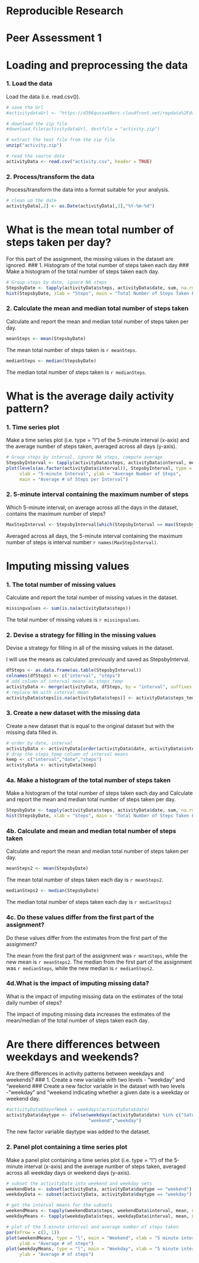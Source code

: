 Reproducible Research 
========================================================
Peer Assessment 1
========================================================

# Loading and preprocessing the data #
### 1. Load the data ###
Load the data (i.e. read.csv()).

```r
# save the Url 
#activitydataUrl <- "https://d396qusza40orc.cloudfront.net/repdata%2Fdata%2Factivity.zip"

# download the zip file
#download.file(activitydataUrl, destfile = "activity.zip")

# extract the text file from the zip file
unzip("activity.zip")

# read the source data 
activityData <- read.csv("activity.csv", header = TRUE)
```

### 2. Process/transform the data ###
Process/transform the data into a format suitable for your analysis.

```r
# clean up the date
activityData[,2] <- as.Date(activityData[,2],"%Y-%m-%d")
```

# What is the mean total number of steps taken per day? #
For this part of the assignment, the missing values in the dataset are ignored.
### 1. Histogram of the total number of steps taken each day ###
Make a histogram of the total number of steps taken each day. 

```r
# Group steps by date, ignore NA steps
StepsbyDate <- tapply(activityData$steps, activityData$date, sum, na.rm = T)
hist(StepsbyDate, xlab = "Steps", main = "Total Number of Steps Taken Each Day")
```

### 2. Calculate the mean and median total number of steps taken ###
Calculate and report the mean and median total number of steps taken per day.

```r
meanSteps <- mean(StepsbyDate)
```

The mean total number of steps taken is `r meanSteps`.

```r
medianSteps <- median(StepsbyDate)
```

The median total number of steps taken is `r medianSteps`.

# What is the average daily activity pattern? #
### 1. Time series plot ###
Make a time series plot (i.e. type = "l") of the 5-minute interval (x-axis) 
and the average number of steps taken, averaged across all days (y-axis).

```r
# Group steps by interval, ignore NA steps, compute average
StepsbyInterval <- tapply(activityData$steps, activityData$interval, mean, na.rm = T)
plot(levels(as.factor(activityData$interval)), StepsbyInterval, type = "l",
     xlab = "5-minute Interval", ylab = "Average Number of Steps", 
     main = "Average # of Steps per Interval")
```

### 2. 5-minute interval containing the maximum number of steps ###
Which 5-minute interval, on average across all the days in the dataset, 
contains the maximum number of steps?

```r
MaxStepInterval <- StepsbyInterval[which(StepsbyInterval == max(StepsbyInterval))]
```

Averaged across all days, the 5-minute interval containing the maximum 
number of steps is interval number `r names(MaxStepInterval)`.

# Imputing missing values #
### 1. The total number of missing values ###
Calculate and report the total number of missing values in the dataset.

```r
missingvalues <- sum(is.na(activityData$steps))
```

The total number of missing values is `r missingvalues`.

### 2. Devise a strategy for filling in the missing values ###
Devise a strategy for filling in all of the missing values in the dataset.

I will use the means as calculated previously and saved as StepsbyInterval.

```r
dfSteps <- as.data.frame(as.table(StepsbyInterval))
colnames(dfSteps) <- c("interval", "steps")
# add column of interval means as steps_temp
activityData <- merge(activityData, dfSteps, by = "interval", suffixes = c("","_temp"))
# replace NA with interval mean
activityData$steps[is.na(activityData$steps)] <- activityData$steps_temp[is.na(activityData$steps)]
```

### 3. Create a new dataset with the missing data ###
Create a new dataset that is equal to the original dataset but with the missing 
data filled in.

```r
# order by date, interval
activityData <- activityData[order(activityData$date, activityData$interval),]
# drop the steps_temp column of interval means
keep <- c("interval","date","steps")
activityData <- activityData[keep]
```

### 4a. Make a histogram of the total number of steps taken ###
Make a histogram of the total number of steps taken each day and Calculate and report the mean and median total number of steps taken per day.

```r
StepsbyDate <- tapply(activityData$steps, activityData$date, sum, na.rm = T)
hist(StepsbyDate, xlab = "Steps", main = "Total Number of Steps Taken Each Day")
```

### 4b. Calculate and mean and median total number of steps taken ###
Calculate and report the mean and median total number of steps taken per day.

```r
meanSteps2 <- mean(StepsbyDate)
```

The mean total number of steps taken each day is `r meanSteps2`.

```r
medianSteps2 <- median(StepsbyDate)
```

The median total number of steps taken each day is `r medianSteps2`

### 4c. Do these values differ from the first part of the assignment? ###
Do these values differ from the estimates from the first part of the assignment?  

The mean from the first part of the assignment was `r meanSteps`, while the
new mean is `r meanSteps2`.  The median from the first part of the assignment
was `r medianSteps`, while the new median is `r medianSteps2`.

### 4d.What is the impact of imputing missing data? ###
What is the impact of imputing missing data on the estimates of the total daily 
number of steps?

The impact of imputing missing data increases the estimates of the mean/median
of the total number of steps taken each day.

# Are there differences between weekdays and weekends? #
Are there differences in activity patterns between weekdays and weekends? 
### 1. Create a new variable with two levels - "weekday" and "weekend ###
Create a new factor variable in the dataset with two levels - "weekday" and "weekend indicating whether a given date is a weekday or weekend day.

```r
#activityData$DayofWeek <- weekdays(activityData$date)
activityData$daytype <- ifelse(weekdays(activityData$date) %in% c("Saturday","Sunday"),
                               "weekend","weekday")
```

The new factor variable daytype was added to the dataset.

### 2. Panel plot containing a time series plot ###
Make a panel plot containing a time series plot (i.e. type = "l") of the 5-minute 
interval (x-axis) and the average number of steps taken, averaged across all 
weekday days or weekend days (y-axis). 

```r
# subset the activityData into weekend and weekday sets
weekendData <- subset(activityData, activityData$daytype == "weekend")
weekdayData <- subset(activityData, activityData$daytype == "weekday")

# get the interval means for the subsets
weekendMeans <- tapply(weekendData$steps, weekendData$interval, mean, na.rm = T)
weekdayMeans <- tapply(weekdayData$steps, weekdayData$interval, mean, na.rm = T)

# plot of the 5-minute interval and average number of steps taken
par(mfrow = c(2, 1))
plot(weekendMeans, type = "l", main = "Weekend", xlab = "5 minute interval",
     ylab = "Average # of steps")
plot(weekdayMeans, type = "l", main = "Weekday", xlab = "5 minute interval",
     ylab = "Average # of steps")
```

